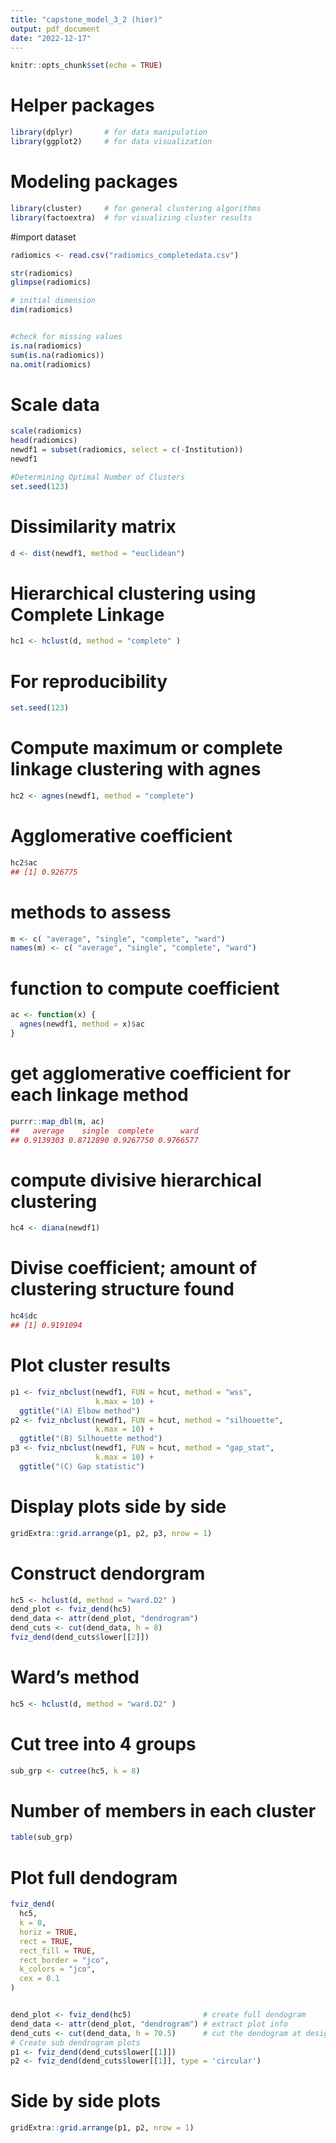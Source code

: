 ---
title: "capstone_model_3_2 (hier)"
output: pdf_document
date: "2022-12-17"
---

```{r setup, include=FALSE}
knitr::opts_chunk$set(echo = TRUE)
```


# Helper packages

```{r}
library(dplyr)       # for data manipulation
library(ggplot2)     # for data visualization
```

# Modeling packages
```{r}
library(cluster)     # for general clustering algorithms
library(factoextra)  # for visualizing cluster results
```
#import dataset
```{r, eval = FALSE}
radiomics <- read.csv("radiomics_completedata.csv")
```

```{r, eval = FALSE}
str(radiomics)
glimpse(radiomics)

# initial dimension
dim(radiomics)


#check for missing values
is.na(radiomics)
sum(is.na(radiomics))
na.omit(radiomics)
```


# Scale data
```{r, eval = FALSE}
scale(radiomics)
head(radiomics)
newdf1 = subset(radiomics, select = c(-Institution))
newdf1
```

```{r, eval = FALSE}
#Determining Optimal Number of Clusters
set.seed(123)
```
# Dissimilarity matrix
```{r, eval = FALSE}
d <- dist(newdf1, method = "euclidean")
```
# Hierarchical clustering using Complete Linkage
```{r, eval = FALSE}
hc1 <- hclust(d, method = "complete" )
```
# For reproducibility
```{r, eval = FALSE}
set.seed(123)
```
# Compute maximum or complete linkage clustering with agnes
```{r, eval = FALSE}
hc2 <- agnes(newdf1, method = "complete")
```
# Agglomerative coefficient
```{r, eval = FALSE}
hc2$ac
## [1] 0.926775
```
# methods to assess
```{r, eval = FALSE}
m <- c( "average", "single", "complete", "ward")
names(m) <- c( "average", "single", "complete", "ward")
```
# function to compute coefficient
```{r, eval = FALSE}
ac <- function(x) {
  agnes(newdf1, method = x)$ac
}
```
# get agglomerative coefficient for each linkage method
```{r, eval = FALSE}
purrr::map_dbl(m, ac)
##   average    single  complete      ward 
## 0.9139303 0.8712890 0.9267750 0.9766577
```
# compute divisive hierarchical clustering
```{r, eval = FALSE}
hc4 <- diana(newdf1)
```
# Divise coefficient; amount of clustering structure found
```{r, eval = FALSE}
hc4$dc
## [1] 0.9191094
```
# Plot cluster results
```{r, eval = FALSE}
p1 <- fviz_nbclust(newdf1, FUN = hcut, method = "wss", 
                   k.max = 10) +
  ggtitle("(A) Elbow method")
p2 <- fviz_nbclust(newdf1, FUN = hcut, method = "silhouette", 
                   k.max = 10) +
  ggtitle("(B) Silhouette method")
p3 <- fviz_nbclust(newdf1, FUN = hcut, method = "gap_stat", 
                   k.max = 10) +
  ggtitle("(C) Gap statistic")
```
# Display plots side by side
```{r, eval = FALSE}
gridExtra::grid.arrange(p1, p2, p3, nrow = 1)
```
# Construct dendorgram  
```{r, eval = FALSE}
hc5 <- hclust(d, method = "ward.D2" )
dend_plot <- fviz_dend(hc5)
dend_data <- attr(dend_plot, "dendrogram")
dend_cuts <- cut(dend_data, h = 8)
fviz_dend(dend_cuts$lower[[2]])
```
# Ward's method
```{r, eval = FALSE}
hc5 <- hclust(d, method = "ward.D2" )
```
# Cut tree into 4 groups
```{r, eval = FALSE}
sub_grp <- cutree(hc5, k = 8)
```
# Number of members in each cluster
```{r, eval = FALSE}
table(sub_grp)
```
# Plot full dendogram
```{r, eval = FALSE}
fviz_dend(
  hc5,
  k = 8,
  horiz = TRUE,
  rect = TRUE,
  rect_fill = TRUE,
  rect_border = "jco",
  k_colors = "jco",
  cex = 0.1
)


dend_plot <- fviz_dend(hc5)                # create full dendogram
dend_data <- attr(dend_plot, "dendrogram") # extract plot info
dend_cuts <- cut(dend_data, h = 70.5)      # cut the dendogram at designated height
# Create sub dendrogram plots
p1 <- fviz_dend(dend_cuts$lower[[1]])
p2 <- fviz_dend(dend_cuts$lower[[1]], type = 'circular')
```
# Side by side plots
```{r, eval = FALSE}
gridExtra::grid.arrange(p1, p2, nrow = 1)
```









